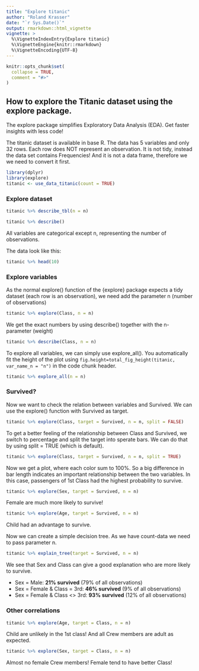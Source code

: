 ---
title: "Explore titanic"
author: "Roland Krasser"
date: "`r Sys.Date()`"
output: rmarkdown::html_vignette
vignette: >
  %\VignetteIndexEntry{Explore titanic}
  %\VignetteEngine{knitr::rmarkdown}
  %\VignetteEncoding{UTF-8}
---

```{r setup, include = FALSE}
knitr::opts_chunk$set(
  collapse = TRUE,
  comment = "#>"
)
```

## How to explore the Titanic dataset using the explore package.

The explore package simplifies Exploratory Data Analysis (EDA). Get faster insights with less code!

The titanic dataset is available in base R. The data has 5 variables and only 32 rows. Each row does NOT represent an observation. It is not tidy, instead the data set contains Frequencies! And it is not a data frame, therefore we we need to convert it first.

```{r message=FALSE, warning=FALSE}
library(dplyr)
library(explore)
titanic <- use_data_titanic(count = TRUE)
```

### Explore dataset

```{r}
titanic %>% describe_tbl(n = n)
```

```{r message=FALSE, warning=FALSE}
titanic %>% describe()
```

All variables are categorical except n, representing the number of observations.

The data look like this:

```{r message=FALSE, warning=FALSE}
titanic %>% head(10)
```

### Explore variables

As the normal explore() function of the {explore} package expects a tidy dataset (each row is an observation), we need add the parameter n (number of observations)

```{r message=FALSE, warning=FALSE, fig.height= 2.5, fig.width=4}
titanic %>% explore(Class, n = n)
```

We get the exact numbers by using describe() together with the n-parameter (weight)

```{r message=FALSE, warning=FALSE}
titanic %>% describe(Class, n = n)
```

To explore all variables, we can simply use explore_all(). You automatically fit the height of the plot using `fig.height=total_fig_height(titanic, var_name_n = "n")` in the code chunk header.

```{r message=FALSE, warning=FALSE, fig.width=8, fig.height=total_fig_height(titanic, var_name_n = "n")}
titanic %>% explore_all(n = n)
```

### Survived?

Now we want to check the relation between variables and Survived. We can use the explore() function with Survived as target.

```{r message=FALSE, warning=FALSE, fig.height= 2.5, fig.width=4}
titanic %>% explore(Class, target = Survived, n = n, split = FALSE)
```

To get a better feeling of the relationship between Class and Survived, we switch to percentage and split the target into sperate bars. We can do that by using split = TRUE (which is default).

```{r message=FALSE, warning=FALSE, fig.height= 2.5, fig.width=4}
titanic %>% explore(Class, target = Survived, n = n, split = TRUE)
```

Now we get a plot, where each color sum to 100%. So a big difference in bar length indicates an important relationship between the two variables. In this case, passengers of 1st Class had the highest probability to survive.

```{r message=FALSE, warning=FALSE, fig.height= 2.5, fig.width=4}
titanic %>% explore(Sex, target = Survived, n = n)
```

Female are much more likely to survive!

```{r message=FALSE, warning=FALSE, fig.height= 2.5, fig.width=4}
titanic %>% explore(Age, target = Survived, n = n)
```

Child had an advantage to survive.

Now we can create a simple decision tree. As we have count-data we need to pass parameter n.

```{r}
titanic %>% explain_tree(target = Survived, n = n)
```

We see that Sex and Class can give a good explanation who are more likely to survive.

* Sex = Male: **21% survived** (79% of all observations)
* Sex = Female & Class = 3rd: **46% survived** (9% of all observations)
* Sex = Female & Class <> 3rd: **93% survived** (12% of all observations)

### Other correlations

```{r message=FALSE, warning=FALSE, fig.height= 2.5, fig.width=4}
titanic %>% explore(Age, target = Class, n = n)
```

Child are unlikely in the 1st class! And all Crew members are adult as expected.

```{r message=FALSE, warning=FALSE, fig.height= 2.5, fig.width=4}
titanic %>% explore(Sex, target = Class, n = n)
```

Almost no female Crew members! Female tend to have better Class!
